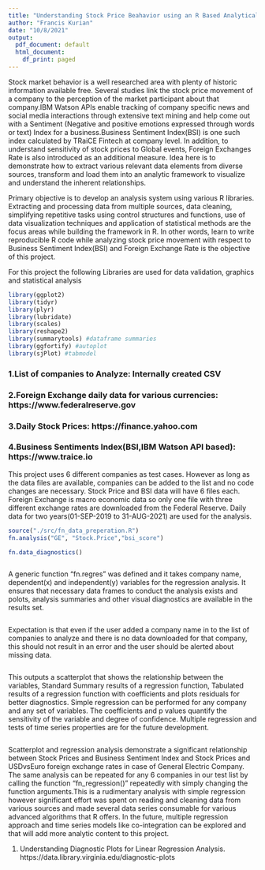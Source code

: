 ```yaml
---
title: "Understanding Stock Price Beahavior using an R Based Analytical Framework"
author: "Francis Kurian"
date: "10/8/2021"
output:
  pdf_document: default
  html_document:
    df_print: paged
---
```

\section*{Introduction}
Stock market behavior is a well researched area with plenty of historic information available free. Several studies link the stock price movement of a company to the perception of the market participant about that company.IBM Watson APIs enable tracking of company specific news and social media interactions through extensive text mining and help come out with a Sentiment (Negative and positive emotions expressed through words or text) Index for a business.Business Sentiment Index(BSI) is one such index calculated by TRaiCE Fintech at company level. In addition, to understand  sensitivity of stock prices to Global events, Foreign Exchanges Rate is also introduced as an additional measure.  Idea here is to demonstrate how to extract various relevant data elements from diverse sources, transform and load them into an analytic framework to visualize and understand the inherent relationships.   

\section*{Objective}
Primary objective is to develop an analysis system using various R libraries. Extracting and processing data from multiple sources, data cleaning, simplifying repetitive tasks using control structures and functions, use of data visualization techniques and application of statistical methods  are the focus areas while building the framework in R. In other words, learn to write reproducible R code while analyzing stock price movement with respect to Business Sentiment Index(BSI) and Foreign Exchange Rate is the objective of this project.

\section*{List of Libraries}
For this project the following Libraries are used for data validation, graphics and statistical analysis

```r
library(ggplot2) 
library(tidyr)
library(plyr)
library(lubridate)
library(scales)
library(reshape2)
library(summarytools) #dataframe summaries
library(ggfortify) #autoplot
library(sjPlot) #tabmodel
```

\section*{Data sources, Extraction and Cleaning}
\subsection{Data files(.csv)used, Description and source}
### 1.List of companies to Analyze: Internally created CSV
### 2.Foreign Exchange daily data for various currencies: https://www.federalreserve.gov 
### 3.Daily Stock Prices: https://finance.yahoo.com 
### 4.Business Sentiments Index(BSI,IBM Watson API based): https://www.traice.io 

This project uses 6 different companies as test cases. However as long as the data files are available, companies can be added to the list and no code changes are necessary. Stock Price and BSI data will have 6 files each. Foreign Exchange is macro economic data so only one file with three different exchange rates are downloaded from the Federal Reserve. Daily data for two years(01-SEP-2019 to 31-AUG-2021) are used for the analysis.

\subsection{Reading CSV files(sections 1,2) and formatting}
```r
source("./src/fn_data_preperation.R")
fn.analysis("GE", "Stock.Price","bsi_score")

```

\subsection{Reading CSV files(sections 3,4) in a loop and formatting}
\subsubsection{Checks the csv files are existing for the specified list. Breaks the DO LOOP otherwise}
```r
fn.data_diagnostics()
```
\subsection{Visualizing the Data Series used in Analysis }
```r


```
\section{User Defined Function for Company Level Analysis }
A generic function "fn.regres" was defined and it takes company name, dependent(x) and independent(y) variables for the regression analysis. It ensures that necessary data frames to conduct the analysis exists and polots, analysis summaries and other visual diagnostics are available in the results set.
```r


```
\subsection{Executing the user defined Function to Test a Company with no data }
Expectation is that even if the user added a company name in to the list of companies to analyze and there is no data downloaded for that company,  this should not result in an error and the user should be alerted about missing data. 

```r

```
\subsection{Executing the Analysis Function Repeatedly for various Companies in the list }
This outputs a scatterplot that shows the relationship between the variables, Standard Summary results of a regression function, Tabulated results of a regression function with coefficients and plots residuals for better diagnostics. Simple regression can be performed for any company and any set of variables. The coefficients and p values quantify the sensitivity of the variable and degree of confidence. Multiple regression and tests of time series properties are for the future development.   

```r

```
\section{Summary of the Analysis }
Scatterplot and regression analysis demonstrate a significant relationship between Stock Prices and Business Sentiment Index and Stock Prices and USDvsEuro foreign exchange rates in case of General Electric Company. The same analysis can be repeated for any 6 companies in our test list by calling the function "fn_regression()" repeatedly with simply changing the function arguments.This is a rudimentary analysis with simple regression however significant effort was spent on reading and cleaning data  from various sources and made several data series consumable for various advanced algorithms that R offers. In the future, multiple regression  approach and time series models like co-integration can be explored  and that will add more analytic content to this project. 
\section{References}
1. Understanding Diagnostic Plots for Linear Regression Analysis. 
https://data.library.virginia.edu/diagnostic-plots
